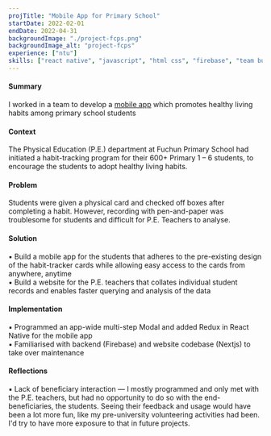 ```yaml
---
projTitle: "Mobile App for Primary School"
startDate: 2022-02-01
endDate: 2022-04-31
backgroundImage: "./project-fcps.png"
backgroundImage_alt: "project-fcps"
experience: ["ntu"]
skills: ["react native", "javascript", "html css", "firebase", "team building"]
---
```


<h4>Summary</h4>
    <div>
    I worked in a team to develop a <a href="https://apps.apple.com/us/app/keep-fit-challenge-tasks/id1620492559">mobile app</a> which promotes healthy living habits among primary school students</div>

<h4>Context</h4>
    <div>
    The Physical Education (P.E.) department at Fuchun Primary School had initiated a habit-tracking program 
    for their 600+ Primary 1 – 6 students, to encourage the students to adopt healthy living habits.
    </div>

<h4>Problem</h4>
    <div >
    Students were given a physical card and checked off boxes after completing a habit. 
    However, recording with pen-and-paper was troublesome for students and difficult for P.E. Teachers to analyse.
    </div>

<h4>Solution</h4>
    <div>
    ▪ Build a mobile app for the students that adheres to the pre-existing design of the habit-tracker cards while allowing easy access to the cards from anywhere, anytime<br/>
    ▪ Build a website for the P.E. teachers that collates individual student records and enables faster querying and analysis of the data
    </div>

<h4>Implementation</h4>
    <div>
    ▪ Programmed an app-wide multi-step Modal and added Redux in React Native for the mobile app <br/>
    ▪ Familiarised with backend (Firebase) and website codebase (Nextjs) to take over maintenance
    </div>
    
<h4>Reflections</h4>
    <div>
    ▪ Lack of beneficiary interaction — I mostly programmed and only met with the P.E. teachers, but had no opportunity to do so with the end-beneficiaries, the students. Seeing their feedback and usage would have been a lot more fun, like my pre-university volunteering activities had been. I'd try to have more exposure to that in future projects.
    </div>